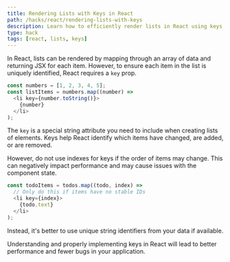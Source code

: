 ```yaml
---
title: Rendering Lists with Keys in React
path: /hacks/react/rendering-lists-with-keys
description: Learn how to efficiently render lists in React using keys. This hack covers the importance of keys and how to use them in your React applications.
type: hack
tags: [react, lists, keys]
---
```


In React, lists can be rendered by mapping through an array of data and returning JSX for each item. However, to ensure each item in the list is uniquely identified, React requires a `key` prop.

```javascript
const numbers = [1, 2, 3, 4, 5];
const listItems = numbers.map((number) =>
  <li key={number.toString()}>
    {number}
  </li>
);
```

The `key` is a special string attribute you need to include when creating lists of elements. Keys help React identify which items have changed, are added, or are removed. 

However, do not use indexes for keys if the order of items may change. This can negatively impact performance and may cause issues with the component state.

```javascript
const todoItems = todos.map((todo, index) =>
  // Only do this if items have no stable IDs
  <li key={index}>
    {todo.text}
  </li>
);
```

Instead, it's better to use unique string identifiers from your data if available.

Understanding and properly implementing keys in React will lead to better performance and fewer bugs in your application.